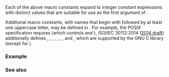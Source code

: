 {{title|&lt;small&gt;LC_ALL, LC_COLLATE, LC_CTYPE, LC_MONETARY, LC_NUMERIC, LC_TIME&lt;/small&gt;}}
{{cpp/locale/navbar}}
{{dcl begin}}
{{dcl header|clocale}}
{{dcl|
#define LC_ALL      /* implementation defined */
}}
{{dcl|
#define LC_COLLATE  /* implementation defined */
}}
{{dcl|
#define LC_CTYPE    /* implementation defined */
}}
{{dcl|
#define LC_MONETARY /* implementation defined */
}}
{{dcl|
#define LC_NUMERIC  /* implementation defined */
}}
{{dcl|
#define LC_TIME     /* implementation defined */
}}
{{dcl end}}

Each of the above macro constants expand to integer constant expressions with distinct values that are suitable for use as the first argument of {{lc|std::setlocale}}.

{{dsc begin}}
{{dsc hitem|Constant|Explanation}}
{{dsc|{{tt|LC_ALL}}|selects the entire C locale}}
{{dsc|{{tt|LC_COLLATE}}|selects the collation category of the C locale}}
{{dsc|{{tt|LC_CTYPE}}|selects the character classification category of the C locale}}
{{dsc|{{tt|LC_MONETARY}}|selects the monetary formatting category of the C locale}}
{{dsc|{{tt|LC_NUMERIC}}|selects the numeric formatting category of the C locale}}
{{dsc|{{tt|LC_TIME}}|selects the time formatting category of the C locale}}
{{dsc end}}

Additional macro constants, with names that begin with {{tt|LC_}} followed by at least one uppercase letter, may be defined in {{header|clocale}}. For example, the POSIX specification requires {{tt|LC_MESSAGES}} (which controls {{lc|std::perror}} and {{lc|std::strerror}}), ISO/IEC 30112:2014 ([https://www.open-std.org/JTC1/SC35/WG5/docs/30112d10.pdf 2014 draft]) additionally defines {{tt|LC_IDENTIFICATION}}, {{tt|LC_XLITERATE}}, {{tt|LC_NAME}}, {{tt|LC_ADDRESS}}, {{tt|LC_TELEPHONE}}, {{tt|LC_PAPER}}, {{tt|LC_MEASUREMENT}}, and {{tt|LC_KEYBOARD}}, which are supported by the GNU C library (except for {{tt|LC_XLITERATE}}).

===Example===
{{example
|code=
#include &lt;clocale&gt;
#include &lt;cstdio&gt;
#include &lt;ctime&gt;
#include &lt;cwchar&gt;

int main()
{
    // the C locale will be the UTF-8 enabled English:
    std::setlocale(LC_ALL, "en_US.UTF-8");

    // decimal dot will be German:
    std::setlocale(LC_NUMERIC, "de_DE.UTF-8");

    // date/time formatting will be Japanese:
    std::setlocale(LC_TIME, "ja_JP.UTF-8");

    wchar_t str[100];
    std::time_t t = std::time(nullptr);
    std::wcsftime(str, 100, L"%A %c", std::localtime(&amp;t));
    std::wprintf(L"Number: %.2f\nDate: %Ls\n", 3.14, str);
}
|output=
Number: 3,14
Date: 日曜日 2022年11月06日 17時55分10秒
}}

===See also===
{{dsc begin}}
{{dsc inc|cpp/locale/dsc setlocale}}
{{dsc inc|cpp/locale/dsc locale}}
{{dsc see c|c/locale/LC_categories|locale categories|nomono=true}}
{{dsc end}}

{{langlinks|de|es|fr|it|ja|pt|ru|zh}}